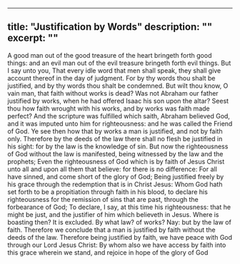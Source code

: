 ---
title: "Justification by Words"
description: ""
excerpt: ""
----
<Verse book="Matthew" verse="12:35-37" version="KJV">
A good man out of the good treasure of the heart bringeth forth good things: and an evil man out of the evil treasure bringeth forth evil things. But I say unto you, That every idle word that men shall speak, they shall give account thereof in the day of judgment. For by thy words thou shalt be justified, and by thy words thou shalt be condemned.
</Verse>

<Verse book="James" verse="2:24" version="KJV">
But wilt thou know, O vain man, that faith without works is dead? Was not Abraham our father justified by works, when he had offered Isaac his son upon the altar? Seest thou how faith wrought with his works, and by works was faith made perfect? And the scripture was fulfilled which saith, Abraham believed God, and it was imputed unto him for righteousness: and he was called the Friend of God. Ye see then how that by works a man is justified, and not by faith only.
</Verse>

<Verse book="Romans" verse="3:20-28" version="KJV">
Therefore by the deeds of the law there shall no flesh be justified in his sight: for by the law is the knowledge of sin. But now the righteousness of God without the law is manifested, being witnessed by the law and the prophets; Even the righteousness of God which is by faith of Jesus Christ unto all and upon all them that believe: for there is no difference: For all have sinned, and come short of the glory of God; Being justified freely by his grace through the redemption that is in Christ Jesus: Whom God hath set forth to be a propitiation through faith in his blood, to declare his righteousness for the remission of sins that are past, through the forbearance of God; To declare, I say, at this time his righteousness: that he might be just, and the justifier of him which believeth in Jesus. Where is boasting then? It is excluded. By what law? of works? Nay: but by the law of faith. Therefore we conclude that a man is justified by faith without the deeds of the law.
</Verse>

<Verse book="Romans" verse="5:1-2" version="KJV">
Therefore being justified by faith, we have peace with God through our Lord Jesus Christ: By whom also we have access by faith into this grace wherein we stand, and rejoice in hope of the glory of God
</Verse>

